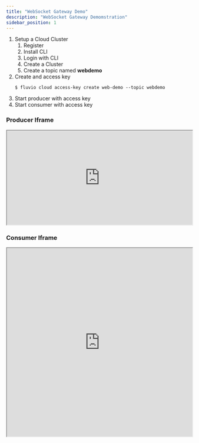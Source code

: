 ```yaml
---
title: "WebSocket Gateway Demo"
description: "WebSocket Gateway Demomstration"
sidebar_position: 1
---
```


1. Setup a Cloud Cluster
    1. Register
    2. Install CLI
    3. Login with CLI
    4. Create a Cluster
    5. Create a topic named <strong>webdemo</strong>
2. Create and access key
    ```shell
    $ fluvio cloud access-key create web-demo --topic webdemo
    ```
4. Start producer with access key
3. Start consumer with access key

### Producer Iframe
<iframe height="256" width="100%" title="Producer" src="https://codepen.io/Nick-Cardin/embed/PwYrjjw?default-tab=result"></iframe>

### Consumer Iframe
<iframe height="512" width="100%" title="Consumer" src="https://codepen.io/Nick-Cardin/embed/PwYrjEq?default-tab=result"></iframe>
